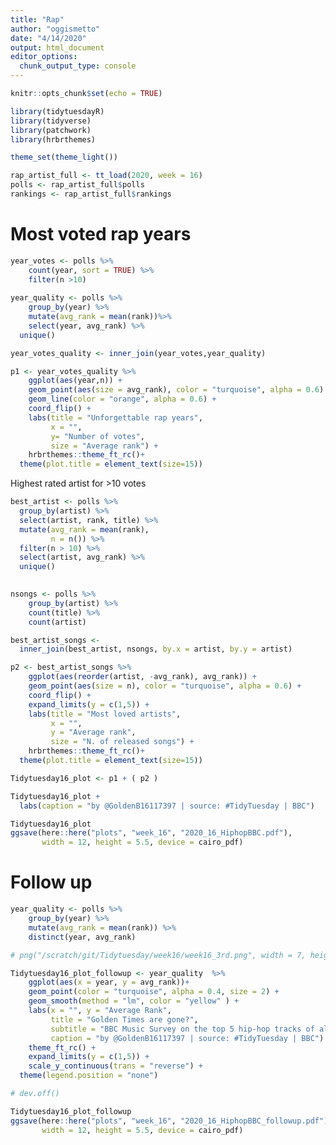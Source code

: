 ```yaml
---
title: "Rap"
author: "oggismetto"
date: "4/14/2020"
output: html_document
editor_options: 
  chunk_output_type: console
---
```


```r
knitr::opts_chunk$set(echo = TRUE)
```

```r

library(tidytuesdayR)
library(tidyverse)
library(patchwork)
library(hrbrthemes)

theme_set(theme_light())

rap_artist_full <- tt_load(2020, week = 16)
polls <- rap_artist_full$polls
rankings <- rap_artist_full$rankings
```

# Most voted rap years
```r

year_votes <- polls %>%
    count(year, sort = TRUE) %>%
    filter(n >10)
    
year_quality <- polls %>%
    group_by(year) %>%
    mutate(avg_rank = mean(rank))%>%
    select(year, avg_rank) %>%
  unique()

year_votes_quality <- inner_join(year_votes,year_quality)

p1 <- year_votes_quality %>%
    ggplot(aes(year,n)) +
    geom_point(aes(size = avg_rank), color = "turquoise", alpha = 0.6) +
    geom_line(color = "orange", alpha = 0.6) +
    coord_flip() +
    labs(title = "Unforgettable rap years",
         x = "",
         y= "Number of votes",
         size = "Average rank") +
    hrbrthemes::theme_ft_rc()+ 
  theme(plot.title = element_text(size=15))

```

Highest rated artist for >10 votes
```r

best_artist <- polls %>%
  group_by(artist) %>%
  select(artist, rank, title) %>%
  mutate(avg_rank = mean(rank),
         n = n()) %>%
  filter(n > 10) %>%
  select(artist, avg_rank) %>%
  unique()
 

nsongs <- polls %>%
    group_by(artist) %>%
    count(title) %>%
    count(artist)

best_artist_songs <- 
  inner_join(best_artist, nsongs, by.x = artist, by.y = artist) 

p2 <- best_artist_songs %>%
    ggplot(aes(reorder(artist, -avg_rank), avg_rank)) +
    geom_point(aes(size = n), color = "turquoise", alpha = 0.6) +
    coord_flip() +
    expand_limits(y = c(1,5)) +
    labs(title = "Most loved artists", 
         x = "",
         y = "Average rank",
         size = "N. of released songs") +
    hrbrthemes::theme_ft_rc()+ 
  theme(plot.title = element_text(size=15))

Tidytuesday16_plot <- p1 + ( p2 )

Tidytuesday16_plot + 
  labs(caption = "by @GoldenB16117397 | source: #TidyTuesday | BBC") 
```

```r

Tidytuesday16_plot
ggsave(here::here("plots", "week_16", "2020_16_HiphopBBC.pdf"), 
       width = 12, height = 5.5, device = cairo_pdf)

```

# Follow up

```r

year_quality <- polls %>%
    group_by(year) %>%
    mutate(avg_rank = mean(rank)) %>%
    distinct(year, avg_rank)

# png("/scratch/git/Tidytuesday/week16/week16_3rd.png", width = 7, height = 5, units = 'in', res = 300)

Tidytuesday16_plot_followup <- year_quality  %>%
    ggplot(aes(x = year, y = avg_rank))+
    geom_point(color = "turquoise", alpha = 0.4, size = 2) +
    geom_smooth(method = "lm", color = "yellow" ) +
    labs(x = "", y = "Average Rank",
         title = "Golden Times are gone?",
         subtitle = "BBC Music Survey on the top 5 hip-hop tracks of all time",
         caption = "by @GoldenB16117397 | source: #TidyTuesday | BBC") +
    theme_ft_rc() +
    expand_limits(y = c(1,5)) +  
    scale_y_continuous(trans = "reverse") + 
  theme(legend.position = "none")

# dev.off()
```

```r

Tidytuesday16_plot_followup
ggsave(here::here("plots", "week_16", "2020_16_HiphopBBC_followup.pdf"), 
       width = 12, height = 5.5, device = cairo_pdf)

```

